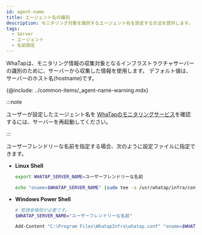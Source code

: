 ```yaml
---
id: agent-name
title: エージェント名の識別
description: モニタリング対象を識別するエージェント名を設定する方法を提供します。
tags:
  - Server
  - エージェント
  - 名前設定
---
```


WhaTapは、モニタリング情報の収集対象となるインフラストラクチャサーバーの識別のために、サーバーから収集した情報を使用します。 デフォルト値は、サーバーのホスト名(hostname)です。

{@include: ../common-items/_agent-name-warning.mdx}

:::note

ユーザーが設定したエージェント名を [WhaTapのモニタリングサービス](https://service.whatap.io)を確認するには、サーバーを再起動してください。

:::

ユーザーフレンドリーな名前を指定する場合、次のように設定ファイルに指定できます。

-   **Linux Shell**

    ```bash title=SH
    export WHATAP_SERVER_NAME=ユーザーフレンドリーな名前

    echo "oname=$WHATAP_SERVER_NAME" |sudo tee -a /usr/whatap/infra/conf/whatap.conf
    ```

-   **Windows Power Shell** 

    ```bash title=SH
    # 管理者権限が必要です。
    $WHATAP_SERVER_NAME="ユーザーフレンドリーな名前"

    Add-Content "C:\Program Files\WhatapInfra\whatap.conf" "oname=$WHATAP_SERVER_NAME"
    ```
